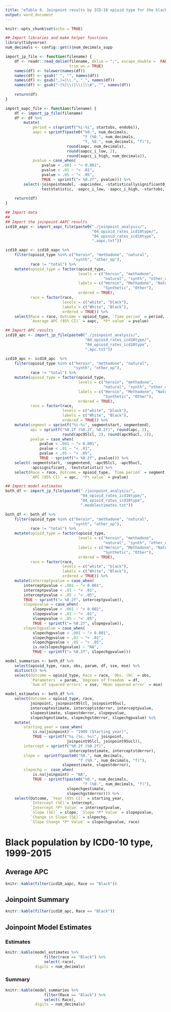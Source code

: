 ```yaml
---
title: "eTable 8. Joinpoint results by ICD-10 opioid type for the black population, 1999-2015"
output: word_document
---
```

    
```r
knitr::opts_chunk$set(echo = TRUE)
```

```r
## Import libraries and make helper functions
library(tidyverse)
num_decimals <- config::get()$num_decimals_supp

import_jp_file <- function(filename) {
    df <- readr::read_delim(filename, delim = ";", escape_double =  FALSE, 
                            trim_ws = TRUE)
    names(df) <- tolower(names(df))
    names(df) <- gsub(" ", "", names(df))
    names(df) <- gsub(",|=|\\.", "_", names(df))
    names(df) <- gsub("-|%|\\(|\\)|\\#", "", names(df))
    
    return(df)
}

import_aapc_file <- function(filename) {
    df <- import_jp_file(filename)
    df <- df %>% 
        mutate(
            period = c(sprintf("%i-%i", startobs, endobs)), 
            aapc = sprintf(paste0("%0.", num_decimals, 
                                  "f (%0.", num_decimals, 
                                  "f, %0.", num_decimals, "f)"), 
                           round(aapc, num_decimals), 
                           round(aapcc_i_low, 2), 
                           round(aapcc_i_high, num_decimals)), 
            pvalue = case_when(
                pvalue < .001 ~ "< 0.001",
                pvalue < .01 ~ "< .01", 
                pvalue < .05 ~ "< .05", 
                TRUE ~ sprintf("= %0.2f", pvalue))) %>% 
        select(-joinpointmodel, -aapcindex, -statisticallysignificant0_no1_yes, 
               -teststatistic, -aapcc_i_low, -aapcc_i_high, -startobs, -endobs)
    
    return(df)
}
```


```r
## Import data
## 
## Import the joinpoint AAPC results
icd10_aapc <- import_aapc_file(paste0("./joinpoint_analysis/", 
                                      "04_opioid_rates_icd10type/", 
                                      "04_opioid_rates_icd10type", 
                                      ".aapc.txt")) 

icd10_aapc <- icd10_aapc %>% 
    filter(opioid_type %in% c("heroin", "methadone", "natural", 
                              "synth", "other_op"), 
           race != "total") %>% 
    mutate(opioid_type = factor(opioid_type, 
                                levels = c("heroin", "methadone", 
                                           "natural", "synth", "other_op"), 
                                labels = c("Heroin", "Methadone", "Natural", 
                                           "Synthetic", "Other"), 
                                ordered = TRUE), 
           race = factor(race, 
                         levels = c("white", "black"), 
                         labels = c("White", "Black"), 
                         ordered = TRUE)) %>% 
    select(Race = race, Outcome = opioid_type, `Time period` = period, 
           `Average APC (95% CI)` = aapc, `*P* value` = pvalue)
```

```r
## Import APC results
icd10_apc <- import_jp_file(paste0("./joinpoint_analysis/", 
                                   "04_opioid_rates_icd10type/", 
                                   "04_opioid_rates_icd10type", 
                                   ".apc.txt"))

icd10_apc <- icd10_apc  %>% 
    filter(opioid_type %in% c("heroin", "methadone", "natural", 
                              "synth", "other_op"), 
           race != "total") %>% 
    mutate(opioid_type = factor(opioid_type, 
                                levels = c("heroin", "methadone", 
                                           "natural", "synth", "other_op"), 
                                labels = c("Heroin", "Methadone", "Natural", 
                                           "Synthetic", "Other"), 
                                ordered = TRUE), 
           race = factor(race, 
                         levels = c("white", "black"), 
                         labels = c("White", "Black"), 
                         ordered = TRUE)) %>% 
    mutate(segment = sprintf("%i-%i", segmentstart, segmentend), 
           apc = sprintf("%0.2f (%0.2f, %0.2f)", round(apc, 2), 
                         round(apc95lcl, 2), round(apc95ucl, 2)), 
           pvalue = case_when(
               pvalue < .001 ~ "< 0.001",
               pvalue < .01 ~ "< .01", 
               pvalue < .05 ~ "< .05", 
               TRUE ~ sprintf("= %0.2f", pvalue))) %>% 
    select(-segmentstart, -segmentend, -apc95lcl, -apc95ucl, 
           -apcsignificant, -teststatistic) %>% 
    select(Race = race, Outcome = opioid_type, `Time period` = segment, 
           `APC (95% CI)` = apc, `*P* value` = pvalue)
```

```r
## Import model estimates
both_df <- import_jp_file(paste0("./joinpoint_analysis/", 
                                 "04_opioid_rates_icd10type/", 
                                 "04_opioid_rates_icd10type", 
                                 ".modelestimates.txt")) 

both_df <- both_df %>% 
    filter(opioid_type %in% c("heroin", "methadone", "natural", 
                              "synth", "other_op"), 
           race != "total") %>% 
    mutate(opioid_type = factor(opioid_type, 
                                levels = c("heroin", "methadone", 
                                           "natural", "synth", "other_op"), 
                                labels = c("Heroin", "Methadone", "Natural", 
                                           "Synthetic", "Other"), 
                                ordered = TRUE), 
           race = factor(race, 
                         levels = c("white", "black"), 
                         labels = c("White", "Black"), 
                         ordered = TRUE)) %>% 
    mutate(interceptpvalue = case_when(
        interceptpvalue < .001 ~ "< 0.001",
        interceptpvalue < .01 ~ "< .01", 
        interceptpvalue < .05 ~ "< .05", 
        TRUE ~ sprintf("= %0.2f", interceptpvalue)), 
        slopepvalue = case_when(
            slopepvalue < .001 ~ "< 0.001",
            slopepvalue < .01 ~ "< .01", 
            slopepvalue < .05 ~ "< .05", 
            TRUE ~ sprintf("= %0.2f", slopepvalue)), 
        slopechgpvalue = case_when(
            slopechgpvalue < .001 ~ "< 0.001",
            slopechgpvalue < .01 ~ "< .01", 
            slopechgpvalue < .05 ~ "< .05", 
            is.na(slopechgpvalue) ~ "NA", 
            TRUE ~ sprintf("= %0.2f", slopechgpvalue)))

model_summaries <- both_df %>% 
    select(opioid_type, race, obs, param, df, sse, mse) %>% 
    distinct() %>% 
    select(Outcome = opioid_type, Race = race, `Obs. (N)` = obs, 
           `Parameters` = param, `Degrees of Freedom` = df, 
           `Sum of squared errors` = sse, `Mean squared error` = mse)

model_estimates <- both_df %>% 
    select(Outcome = opioid_type, race, 
           joinpoint, joinpoint95lcl, joinpoint95ucl, 
           interceptestimate, interceptstderror, interceptpvalue, 
           slopeestimate, slopestderror, slopepvalue, 
           slopechgestimate, slopechgstderror, slopechgpvalue) %>% 
    mutate(
        starting_year = case_when(
            is.na(joinpoint) ~ "1999 (Starting year)", 
            TRUE ~ sprintf("%s (%s, %s)", joinpoint, 
                           joinpoint95lcl, joinpoint95ucl)), 
        intercept = sprintf("%0.2f (%0.2f)", 
                            interceptestimate, interceptstderror), 
        slope =  sprintf(paste0("%0.", num_decimals, 
                                "f (%0.", num_decimals, "f)"), 
                         slopeestimate, slopestderror), 
        slopechg =  case_when(
            is.na(joinpoint) ~ "NA", 
            TRUE ~ sprintf(paste0("%0.", num_decimals, 
                                  "f (%0.", num_decimals, "f)"), 
                           slopechgestimate, 
                           slopechgstderror))) %>% 
    select(Outcome, `Year (95% CI)` = starting_year, 
           `Intercept (SE)`= intercept, 
           `Intercept *P* Value` = interceptpvalue, 
           `Slope (SE)` = slope, `Slope *P* Value` = slopepvalue, 
           `Change in Slope (SE)` = slopechg, 
           `Slope Change *P* Value` = slopechgpvalue, race)
```

# Black population by ICD0-10 type, 1999-2015
## Average APC
```r
knitr::kable(filter(icd10_aapc, Race == "Black"))
```

## Joinpoint Summary
```r
knitr::kable(filter(icd10_apc, Race == "Black"))
```

## Joinpoint Model Estimates
### Estimates
```r
knitr::kable(model_estimates %>% 
                 filter(race == "Black") %>% 
                 select(-race), 
             digits = num_decimals) 
```

### Summary
```r
knitr::kable(model_summaries %>% 
                 filter(Race == "Black") %>% 
                 select(-Race), 
             digits = num_decimals)
```

